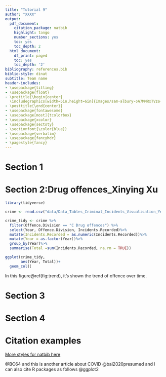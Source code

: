 ```yaml
---
title: "Tutorial 9"
author: "XXXX"
output:
  pdf_document:
    citation_package: natbib
    highlight: tango
    number_sections: yes
    toc: yes
    toc_depth: 2
  html_document:
    df_print: paged
    toc: yes
    toc_depth: '2'
bibliography: references.bib 
biblio-style: dinat
subtitle: Team name
header-includes:
- \usepackage{titling}
- \usepackage{float}
- \pretitle{\begin{center} 
  \includegraphics[width=5in,height=6in]{Images/sam-albury-oA7MMRxTVzo-unsplash.jpg}\LARGE\\}
- \posttitle{\end{center}}
- \usepackage{fontawesome}
- \usepackage[most]{tcolorbox}
- \usepackage{xcolor}
- \usepackage{sectsty}
- \sectionfont{\color{blue}}
- \usepackage{verbatim}
- \usepackage{fancyhdr}
- \pagestyle{fancy}
---
```


\clearpage

# Section 1


\clearpage

# Section 2:Drug offences_Xinying Xu

```r
library(tidyverse)
```



```r
crime <- read.csv("data/Data_Tables_Criminal_Incidents_Visualisation_Year_Ending_December_2019.csv")

crime_tidy <- crime %>%
  filter(Offence.Division == "C Drug offences") %>%
  select(Year, Offence.Division, Incidents.Recorded)%>%
  mutate(Incidents.Recorded = as.numeric(Incidents.Recorded))%>%
  mutate(Year = as.factor(Year))%>%
  group_by(Year)%>%
  summarise(Total =sum(Incidents.Recorded, na.rm = TRUE))

ggplot(crime_tidy,
       aes(Year, Total))+
  geom_col()

```
In this figure\@ref(fig:trend), it's shown the trend of offence over time.


\clearpage

# Section 3


\clearpage

# Section 4


\clearpage

# Citation examples

[More styles for natbib here](https://www.overleaf.com/learn/latex/Natbib_bibliography_styles)


 @BC64 and this is another article about COVID @bai2020presumed and I can also cite R packages as follows @ggplot2

